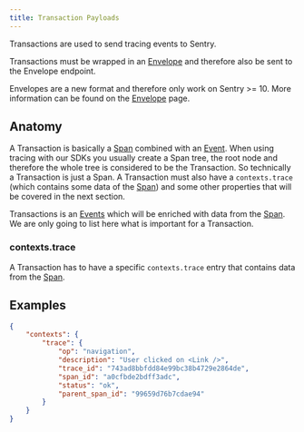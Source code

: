 ```yaml
---
title: Transaction Payloads
---
```


Transactions are used to send tracing events to Sentry.

Transactions must be wrapped in an [Envelope](/sdk/envelopes/) and therefore also be sent to the Envelope endpoint.

<Alert title="Note on backwards compatibility" level="info">

Envelopes are a new format and therefore only work on Sentry >= 10. More information can be found on the [Envelope](../envelopes) page.
</Alert>

## Anatomy

A Transaction is basically a [Span](/sdk/event-payloads/span) combined with an [Event](/sdk/event-payloads/). When using 
tracing with our SDKs you usually create a Span tree, the root node and therefore the whole tree is considered to be the Transaction.
So technically a Transaction is just a Span. A Transaction must also have a `contexts.trace` (which contains some data of the [Span](/sdk/event-payloads/span)) and some other
properties that will be covered in the next section.

Transactions is an [Events](/sdk/event-payloads/) which will be enriched with data from the [Span](/sdk/event-payloads/span).
We are only going to list here what is important for a Transaction.




### contexts.trace

A Transaction has to have a specific `contexts.trace` entry that contains data from the [Span](/sdk/event-payloads/span).






## Examples

```json
{
    "contexts": {
        "trace": {
            "op": "navigation",
            "description": "User clicked on <Link />",
            "trace_id": "743ad8bbfdd84e99bc38b4729e2864de",
            "span_id": "a0cfbde2bdff3adc",
            "status": "ok",
            "parent_span_id": "99659d76b7cdae94"
        }
    }
}
```

